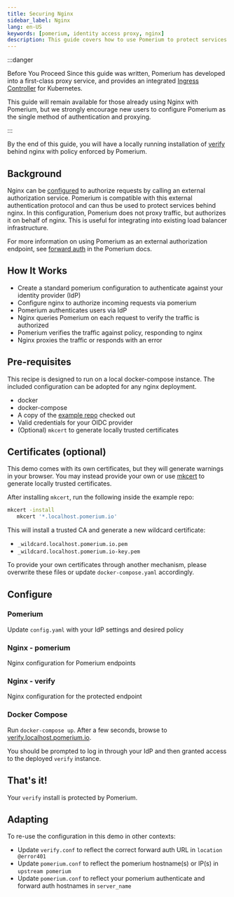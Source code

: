 ```yaml
---
title: Securing Nginx
sidebar_label: Nginx
lang: en-US
keywords: [pomerium, identity access proxy, nginx]
description: This guide covers how to use Pomerium to protect services behind an nginx proxy.
---
```



:::danger

Before You Proceed Since this guide was written, Pomerium has developed into a first-class proxy service, and provides an integrated [Ingress Controller](/docs/k8s/ingress) for Kubernetes.

This guide will remain available for those already using Nginx with Pomerium, but we strongly encourage new users to configure Pomerium as the single method of authentication and proxying.

:::

By the end of this guide, you will have a locally running installation of [verify](https://verify.pomerium.com/) behind nginx with policy enforced by Pomerium.

## Background

Nginx can be [configured](https://docs.nginx.com/nginx/admin-guide/security-controls/configuring-subrequest-authentication/) to authorize requests by calling an external authorization service. Pomerium is compatible with this external authentication protocol and can thus be used to protect services behind nginx. In this configuration, Pomerium does not proxy traffic, but authorizes it on behalf of nginx. This is useful for integrating into existing load balancer infrastructure.

For more information on using Pomerium as an external authorization endpoint, see [forward auth](https://www.pomerium.com/reference/#forward-auth) in the Pomerium docs.

## How It Works

- Create a standard pomerium configuration to authenticate against your identity provider (IdP)
- Configure nginx to authorize incoming requests via pomerium
- Pomerium authenticates users via IdP
- Nginx queries Pomerium on each request to verify the traffic is authorized
- Pomerium verifies the traffic against policy, responding to nginx
- Nginx proxies the traffic or responds with an error

## Pre-requisites

This recipe is designed to run on a local docker-compose instance. The included configuration can be adopted for any nginx deployment.

- docker
- docker-compose
- A copy of the [example repo](https://github.com/pomerium/pomerium/tree/main/examples/nginx) checked out
- Valid credentials for your OIDC provider
- (Optional) `mkcert` to generate locally trusted certificates

## Certificates (optional)

This demo comes with its own certificates, but they will generate warnings in your browser. You may instead provide your own or use [mkcert](https://github.com/FiloSottile/mkcert) to generate locally trusted certificates.

After installing `mkcert`, run the following inside the example repo:

```bash
mkcert -install
   mkcert '*.localhost.pomerium.io'
```

This will install a trusted CA and generate a new wildcard certificate:

- `_wildcard.localhost.pomerium.io.pem`
- `_wildcard.localhost.pomerium.io-key.pem`

To provide your own certificates through another mechanism, please overwrite these files or update `docker-compose.yaml` accordingly.

## Configure

### Pomerium

Update `config.yaml` with your IdP settings and desired policy

<PomeriumConf />

### Nginx - pomerium

Nginx configuration for Pomerium endpoints

<NginxConf />

### Nginx - verify

Nginx configuration for the protected endpoint

<VerifyConf />

### Docker Compose

<DockerCompose />

Run `docker-compose up`. After a few seconds, browse to [verify.localhost.pomerium.io](https://verify.localhost.pomerium.io).

You should be prompted to log in through your IdP and then granted access to the deployed `verify` instance.

## That's it!

Your `verify` install is protected by Pomerium.

## Adapting

To re-use the configuration in this demo in other contexts:

- Update `verify.conf` to reflect the correct forward auth URL in `location @error401`
- Update `pomerium.conf` to reflect the pomerium hostname(s) or IP(s) in `upstream pomerium`
- Update `pomerium.conf` to reflect your pomerium authenticate and forward auth hostnames in `server_name`
